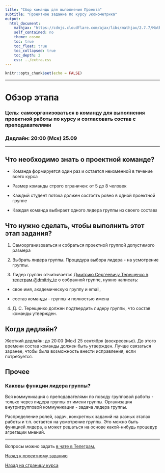 ```yaml
---
title: "Сбор команды для выполнения Проекта"
subtitle: "Проектное задание по курсу Эконометрика"
output:  
  html_document:
    mathjax: "https://cdnjs.cloudflare.com/ajax/libs/mathjax/2.7.7/MathJax.js?config=TeX-MML-AM_CHTML"
    self_contained: no  
    theme: cosmo
    toc: true
    toc_float: true
    toc_collapsed: true
    toc_depth: 2
    css: ../extra.css
---
```


```r
knitr::opts_chunk$set(echo = FALSE)
```

---

# Обзор этапа

### **Цель:** самоорганизоваться в команду для выполнения проектной работы по курсу и согласовать состав с преподавателями

### **Дедлайн:** 20:00 (Мск) 25.09

---

## Что необходимо знать о проектной команде?

- Команда формируется один раз и остается неизменной в течение всего курса

- Размер команды строго ограничен: от 5 до 8 человек

- Каждый студент потока должен состоять ровно в одной проектной группе

- Каждая команда выбирает одного лидера группы из своего состава

## Что нужно сделать, чтобы выполнить этот этап задания?

1. Самоорганизоваться и собраться проектной группой допустимого размера

2. Выбрать лидера группы. Процедура выбора лидера - на усмотрение группы.

3. Лидер группы отчитывается [Дмитрию Сергеевичу Терещенко в телеграм @dmitriy_te](t.me/dmitriy_te) о собранной группе, нужно написать:

  - свое имя, академическую группу и email,
  
  - состав команды - группы и полностью имена
  
4. Д. С. Терещенко должен подтвердить лидеру группы, что состав команды утвержден.

## Когда дедлайн? 

Жесткий дедлайн: до 20:00 (Мск) 25 сентября (воскресенье). До этого времени состав команды должен быть утвержден. Лучше связаться заранее, чтобы была возможность внести исправления, если потребуется.

## Прочее

### Каковы функции лидера группы?

Вся коммуникация с преподавателями по поводу групповой работы - только через лидера группы от имени группы. 
Организация внутригрупповой коммуникации - задача лидера группы.

Распределение ролей, задач, конкретных заданий на разных этапах работы и т.п. остается на усмотрение группы. Это можно быть функцией лидера, а может решаться на основе какой-нибудь процедур агрегации мнений.

---

Вопросы можно задать [в чате в Телеграм.](https://t.me/+0kRsodLpmzRmZjEy)

[Назад к проектному заданию](project_task.html)

[Назад на страницу курса](../ecox22.html)
